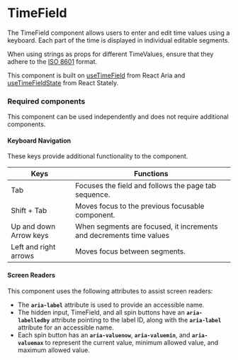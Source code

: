 
<Meta title="Experimental/TimeField/TimeField" />

# TimeField

The TimeField component allows users to enter and edit time values using a keyboard. Each part of the time is displayed in individual editable segments.

When using strings as props for different TimeValues, ensure that they adhere to the [ISO 8601](https://en.wikipedia.org/wiki/ISO_8601) format.

This component is built on [useTimeField](https://react-spectrum.adobe.com/react-aria/useTimeField.html) from React Aria
and [useTimeFieldState](https://react-spectrum.adobe.com/react-stately/useTimeFieldState.html) from React Stately.

### Required components 

This component can be used independently and does not require additional components. 

#### Keyboard Navigation

These keys provide additional functionality to the component.

| Keys | Functions |
| ---- | --------- |
| Tab | Focuses the field and follows the page tab sequence. |
| Shift + Tab | Moves focus to the previous focusable component. |
| Up and down Arrow keys | When segments are focused, it increments and decrements time values |
| Left and right arrows | Moves focus between segments. |

#### Screen Readers

This component uses the following attributes to assist screen readers:

- The **`aria-label`** attribute is used to provide an accessible name.
- The hidden input, TimeField, and all spin buttons have an **`aria-labelledby`** attribute pointing to the label ID, along with the **`aria-label`** attribute for an accessible name.
- Each spin button has an **`aria-valuenow`**, **`aria-valuemin`**, and **`aria-valuemax`** to represent the current value, minimum allowed value, and maximum allowed value.
